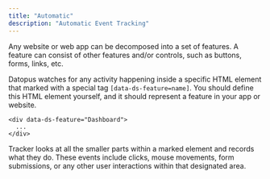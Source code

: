 ```yaml
---
title: "Automatic"
description: "Automatic Event Tracking"
---
```


Any website or web app can be decomposed into a set of features. A feature can consist of other features and/or controls, such as buttons, forms, links, etc.

Datopus watches for any activity happening inside a specific HTML element that marked with a special tag `[data-ds-feature=name]`. You should define this HTML element yourself, and it should represent a feature in your app or website.

```
<div data-ds-feature="Dashboard">
  ...
</div>
```

Tracker looks at all the smaller parts within a marked element and records what they do. These events include clicks, mouse movements, form submissions, or any other user interactions within that designated area.